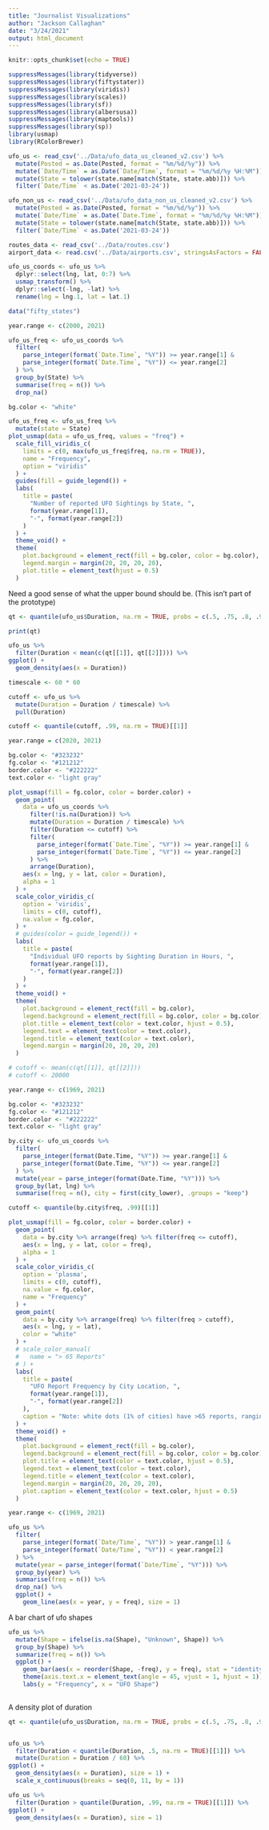```yaml
---
title: "Journalist Visualizations"
author: "Jackson Callaghan"
date: "3/24/2021"
output: html_document
---
```


```r
knitr::opts_chunk$set(echo = TRUE)
```

```r
suppressMessages(library(tidyverse))
suppressMessages(library(fiftystater))
suppressMessages(library(viridis))
suppressMessages(library(scales))
suppressMessages(library(sf))
suppressMessages(library(albersusa))
suppressMessages(library(maptools))
suppressMessages(library(sp))
library(usmap)
library(RColorBrewer)
```


```r
ufo_us <- read_csv('../Data/ufo_data_us_cleaned_v2.csv') %>% 
  mutate(Posted = as.Date(Posted, format = "%m/%d/%y")) %>% 
  mutate(`Date/Time` = as.Date(`Date/Time`, format = "%m/%d/%y %H:%M")) %>% 
  mutate(State = tolower(state.name[match(State, state.abb)])) %>% 
  filter(`Date/Time` < as.Date('2021-03-24'))

ufo_non_us <- read_csv('../Data/ufo_data_non_us_cleaned_v2.csv') %>% 
  mutate(Posted = as.Date(Posted, format = "%m/%d/%y")) %>% 
  mutate(`Date/Time` = as.Date(`Date.Time`, format = "%m/%d/%y %H:%M")) %>% 
  mutate(State = tolower(state.name[match(State, state.abb)])) %>% 
  filter(`Date/Time` < as.Date('2021-03-24'))

routes_data <- read_csv('../Data/routes.csv')
airport_data <- read.csv('../Data/airports.csv', stringsAsFactors = FALSE)
```



```r
ufo_us_coords <- ufo_us %>% 
  dplyr::select(lng, lat, 0:7) %>% 
  usmap_transform() %>% 
  dplyr::select(-lng, -lat) %>% 
  rename(lng = lng.1, lat = lat.1)
```

```r
data("fifty_states")

year.range <- c(2000, 2021)

ufo_us_freq <- ufo_us_coords %>% 
  filter(
    parse_integer(format(`Date.Time`, "%Y")) >= year.range[1] &
    parse_integer(format(`Date.Time`, "%Y")) <= year.range[2]
  ) %>% 
  group_by(State) %>% 
  summarise(freq = n()) %>% 
  drop_na()

bg.color <- "white"

ufo_us_freq <- ufo_us_freq %>% 
  mutate(state = State)
plot_usmap(data = ufo_us_freq, values = "freq") +
  scale_fill_viridis_c(
    limits = c(0, max(ufo_us_freq$freq, na.rm = TRUE)),
    name = "Frequency",
    option = "viridis"
  ) +
  guides(fill = guide_legend()) +
  labs(
    title = paste(
      "Number of reported UFO Sightings by State, ",
      format(year.range[1]),
      "-", format(year.range[2])
    )
  ) +
  theme_void() +
  theme(
    plot.background = element_rect(fill = bg.color, color = bg.color),
    legend.margin = margin(20, 20, 20, 20),
    plot.title = element_text(hjust = 0.5)
  )
```

Need a good sense of what the upper bound should be. (This isn't part of the prototype)

```r
qt <- quantile(ufo_us$Duration, na.rm = TRUE, probs = c(.5, .75, .8, .9, 1))

print(qt)

ufo_us %>% 
  filter(Duration < mean(c(qt[[1]], qt[[2]]))) %>% 
ggplot() +
  geom_density(aes(x = Duration))
```


```r
timescale <- 60 * 60

cutoff <- ufo_us %>% 
  mutate(Duration = Duration / timescale) %>% 
  pull(Duration)

cutoff <- quantile(cutoff, .99, na.rm = TRUE)[[1]]

year.range = c(2020, 2021)

bg.color <- "#323232"
fg.color <- "#121212"
border.color <- "#222222"
text.color <- "light gray"

plot_usmap(fill = fg.color, color = border.color) +
  geom_point(
    data = ufo_us_coords %>% 
      filter(!is.na(Duration)) %>% 
      mutate(Duration = Duration / timescale) %>% 
      filter(Duration <= cutoff) %>% 
      filter(
        parse_integer(format(`Date.Time`, "%Y")) >= year.range[1] &
        parse_integer(format(`Date.Time`, "%Y")) <= year.range[2]
      ) %>% 
      arrange(Duration), 
    aes(x = lng, y = lat, color = Duration), 
    alpha = 1
  ) +
  scale_color_viridis_c(
    option = 'viridis', 
    limits = c(0, cutoff),
    na.value = fg.color,
  ) +
  # guides(color = guide_legend()) +
  labs(
    title = paste(
      "Individual UFO reports by Sighting Duration in Hours, ",
      format(year.range[1]),
      "-", format(year.range[2])
    )
  ) +
  theme_void() +
  theme(
    plot.background = element_rect(fill = bg.color),
    legend.background = element_rect(fill = bg.color, color = bg.color),
    plot.title = element_text(color = text.color, hjust = 0.5),
    legend.text = element_text(color = text.color),
    legend.title = element_text(color = text.color),
    legend.margin = margin(20, 20, 20, 20)
  )
```

```r
# cutoff <- mean(c(qt[[1]], qt[[2]]))
# cutoff <- 20000

year.range <- c(1969, 2021)

bg.color <- "#323232"
fg.color <- "#121212"
border.color <- "#222222"
text.color <- "light gray"

by.city <- ufo_us_coords %>% 
  filter(
    parse_integer(format(Date.Time, "%Y")) >= year.range[1] &
    parse_integer(format(Date.Time, "%Y")) <= year.range[2]
  ) %>% 
  mutate(year = parse_integer(format(Date.Time, "%Y"))) %>% 
  group_by(lat, lng) %>% 
  summarise(freq = n(), city = first(city_lower), .groups = "keep")

cutoff <- quantile(by.city$freq, .99)[[1]]

plot_usmap(fill = fg.color, color = border.color) +
  geom_point(
    data = by.city %>% arrange(freq) %>% filter(freq <= cutoff),
    aes(x = lng, y = lat, color = freq), 
    alpha = 1
  ) +
  scale_color_viridis_c(
    option = 'plasma', 
    limits = c(0, cutoff),
    na.value = fg.color,
    name = "Frequency"
  ) +
  geom_point(
    data = by.city %>% arrange(freq) %>% filter(freq > cutoff),
    aes(x = lng, y = lat),
    color = "white"
  ) +
  # scale_color_manual(
  #   name = "> 65 Reports"
  # ) +
  labs(
    title = paste(
      "UFO Report Frequency by City Location, ",
      format(year.range[1]),
      "-", format(year.range[2])
    ),
    caption = "Note: white dots (1% of cities) have >65 reports, ranging 66-479."
  ) +
  theme_void() +
  theme(
    plot.background = element_rect(fill = bg.color),
    legend.background = element_rect(fill = bg.color, color = bg.color),
    plot.title = element_text(color = text.color, hjust = 0.5),
    legend.text = element_text(color = text.color),
    legend.title = element_text(color = text.color),
    legend.margin = margin(20, 20, 20, 20),
    plot.caption = element_text(color = text.color, hjust = 0.5)
  )
```


```r

year.range <- c(1969, 2021)

ufo_us %>% 
  filter(
    parse_integer(format(`Date/Time`, "%Y")) > year.range[1] &
    parse_integer(format(`Date/Time`, "%Y")) < year.range[2]
  ) %>% 
  mutate(year = parse_integer(format(`Date/Time`, "%Y"))) %>% 
  group_by(year) %>% 
  summarise(freq = n()) %>% 
  drop_na() %>% 
  ggplot() +
    geom_line(aes(x = year, y = freq), size = 1)
```

A bar chart of ufo shapes

```r
ufo_us %>% 
  mutate(Shape = ifelse(is.na(Shape), "Unknown", Shape)) %>%
  group_by(Shape) %>% 
  summarize(freq = n()) %>%
  ggplot() +
    geom_bar(aes(x = reorder(Shape, -freq), y = freq), stat = "identity") +
    theme(axis.text.x = element_text(angle = 45, vjust = 1, hjust = 1)) +
    labs(y = "Frequency", x = "UFO Shape")
    
```

A density plot of duration 

```r
qt <- quantile(ufo_us$Duration, na.rm = TRUE, probs = c(.5, .75, .8, .9, 1))


ufo_us %>% 
  filter(Duration < quantile(Duration, .5, na.rm = TRUE)[[1]]) %>% 
  mutate(Duration = Duration / 60) %>% 
ggplot() +
  geom_density(aes(x = Duration), size = 1) +
  scale_x_continuous(breaks = seq(0, 11, by = 1))
```

```r
ufo_us %>% 
  filter(Duration > quantile(Duration, .99, na.rm = TRUE)[[1]]) %>% 
ggplot() +
  geom_density(aes(x = Duration), size = 1)
```
